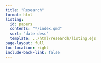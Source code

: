 ---
title: "Research"
format: html
listing:
  id: papers
  contents: "*/index.qmd"
  sort: "date desc"
  template: ../html/research/listing.ejs
page-layout: full
toc-location: right
include-back-link: false
---

::: {#papers}
:::
